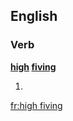 ==English==

===Verb===
'''[[high]] [[fiving]]'''

# {{present participle of|high five}}

[[fr:high fiving]]